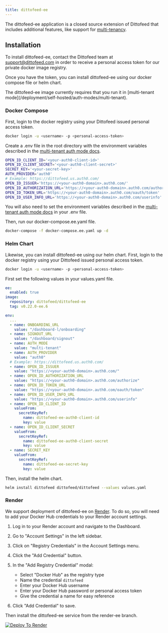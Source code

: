 ```yaml
---
title: dittofeed-ee
---
```


The dittofeed-ee application is a closed source extension of Dittofeed that includes additional features, like support for [multi-tenancy](/deployment/self-hosted/auth-modes/multi-tenant).

## Installation

To install dittofeed-ee, contact the Dittofeed team at [support@dittofeed.com](mailto:support@dittofeed.com) in order to receive a personal access token for our private docker image registry.

Once you have the token, you can install dittofeed-ee using our docker compose file or helm chart.

<Note>
  The dittofeed-ee image currently requires that you run it in [multi-tenant mode](/deployment/self-hosted/auth-modes/multi-tenant).
</Note>

### Docker Compose

First, login to the docker registry using your Dittofeed issued personal access token.

```bash
docker login -u <username> -p <personal-access-token> 
```

Create a .env file in the root directory with the environment variables described in the [multi-tenant auth mode docs](/deployment/self-hosted/auth-modes/multi-tenant).

```bash .env
OPEN_ID_CLIENT_ID='<your-auth0-client-id>'
OPEN_ID_CLIENT_SECRET='<your-auth0-client-secret>'
SECRET_KEY='<your-secret-key>'
AUTH_PROVIDER='auth0'
# Example: https://dittofeed.us.auth0.com/
OPEN_ID_ISSUER='https://<your-auth0-domain>.auth0.com/'
OPEN_ID_AUTHORIZATION_URL='https://<your-auth0-domain>.auth0.com/authorize'
OPEN_ID_TOKEN_URL='https://<your-auth0-domain>.auth0.com/oauth/token'
OPEN_ID_USER_INFO_URL='https://<your-auth0-domain>.auth0.com/userinfo'
```

You will also need to set the environment variables described in the [multi-tenant auth mode docs](/deployment/self-hosted/auth-modes/multi-tenant) in your .env file.

Then, run our docker-compose.ee.yaml file.

```bash
docker-compose -f docker-compose.ee.yaml up -d
```

### Helm Chart

Likewise, you can install dittofeed-ee using our helm chart. First, login to the docker registry using your Dittofeed issued personal access token.

```bash
docker login -u <username> -p <personal-access-token> 
```

First set the following values in your values.yaml file.


```yaml
ee:
  enabled: true
image:
  repository: dittofeed/dittofeed-ee
  tag: v0.22.0-ee.6

env:
  ...
  - name: ONBOARDING_URL
    value: "/dashboard-l/onboarding"
  - name: SIGNOUT_URL
    value: "/dashboard/signout"
  - name: AUTH_MODE
    value: "multi-tenant"
  - name: AUTH_PROVIDER
    value: "auth0"
  # Example: https://dittofeed.us.auth0.com/
  - name: OPEN_ID_ISSUER
    value: "https://<your-auth0-domain>.auth0.com/"
  - name: OPEN_ID_AUTHORIZATION_URL
    value: "https://<your-auth0-domain>.auth0.com/authorize"
  - name: OPEN_ID_TOKEN_URL
    value: "https://<your-auth0-domain>.auth0.com/oauth/token"
  - name: OPEN_ID_USER_INFO_URL
    value: "https://<your-auth0-domain>.auth0.com/userinfo"
  - name: OPEN_ID_CLIENT_ID
    valueFrom:
      secretKeyRef:
        name: dittofeed-ee-auth0-client-id
        key: value
  - name: OPEN_ID_CLIENT_SECRET
    valueFrom:
      secretKeyRef:
        name: dittofeed-ee-auth0-client-secret
        key: value
  - name: SECRET_KEY
    valueFrom:
      secretKeyRef:
        name: dittofeed-ee-secret-key
        key: value
```

Then, install the helm chart.

```bash
helm install dittofeed dittofeed/dittofeed --values values.yaml
```

### Render

We support deployment of dittofeed-ee on [Render](https://render.com). To do so, you will need to add your Docker Hub credentials to your Render account settings.

1. Log in to your Render account and navigate to the Dashboard.

2. Go to "Account Settings" in the left sidebar.

3. Click on "Registry Credentials" in the Account Settings menu.

4. Click the "Add Credential" button.

5. In the "Add Registry Credential" modal:
   - Select "Docker Hub" as the registry type
   - Name the credential `dittofeed`
   - Enter your Docker Hub username
   - Enter your Docker Hub password or personal access token
   - Give the credential a name for easy reference

6. Click "Add Credential" to save.

Then install the dittofeed-ee service from the render-ee branch.

<a href="https://render.com/deploy?repo=https://github.com/dittofeed/dittofeed&branch=render-ee" target="_blank" rel="nofollow">
  <img src="https://render.com/images/deploy-to-render-button.svg" alt="Deploy To Render" />
</a>